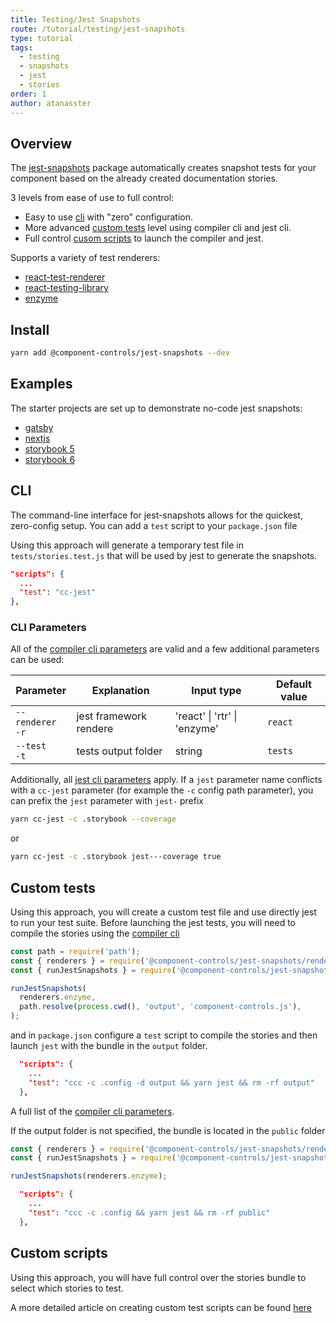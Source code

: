 ```yaml
---
title: Testing/Jest Snapshots
route: /tutorial/testing/jest-snapshots
type: tutorial
tags:
  - testing
  - snapshots
  - jest
  - stories
order: 1
author: atanasster
---
```


## Overview

The [jest-snapshots](https://github.com/ccontrols/component-controls/tree/master/plugins/jest-snapshots) package automatically creates snapshot tests for your component based on the already created documentation stories.

3 levels from ease of use to full control:

- Easy to use [cli](#cli) with "zero" configuration.
- More advanced [custom tests](#custom-tests) level using compiler cli and jest cli.
- Full control [cusom scripts](/blogs/custom-test-runners) to launch the compiler and jest.

Supports a variety of test renderers:

- [react-test-renderer](https://reactjs.org/docs/test-renderer.html)
- [react-testing-library](https://testing-library.com/docs/react-testing-library/intro)
- [enzyme](https://enzymejs.github.io/enzyme/)

## Install

```sh
yarn add @component-controls/jest-snapshots --dev
```

## Examples

The starter projects are set up to demonstrate no-code jest snapshots:

- [gatsby](https://github.com/ccontrols/gatsby-controls-starter/blob/e177388e990479d6b7b098beb6cc0aa4789c1ea1/package.json#L9)
- [nextjs](https://github.com/ccontrols/nextjs-controls-starter/blob/cb24475032f69b3f45cfdd54ace8dce7b1896f6e/package.json#L29)
- [storybook 5](https://github.com/ccontrols/storybook-5-controls-starter/blob/efed8a95c2a5986990e85805d35a5d753cf5fa85/package.json#L9)
- [storybook 6](https://github.com/ccontrols/storybook-6-controls-starter/blob/6798935d712a38b66a99650d9002dd4b7394b581/package.json#L9)

## CLI

The command-line interface for jest-snapshots allows for the quickest, zero-config setup. You can add a `test` script to your `package.json` file

Using this approach will generate a temporary test file in `tests/stories.test.js` that will be used by jest to generate the snapshots.

```js:title=package.json
"scripts": {
  ...
  "test": "cc-jest"
},
```

### CLI Parameters

All of the [compiler cli parameters](/tutorial/reference/cli#parameters) are valid and a few additional parameters can be used:

| Parameter             | Explanation            | Input type                   | Default value |
| --------------------- | ---------------------- | ---------------------------- | ------------- |
| `--renderer`<br/>`-r` | jest framework rendere | 'react' \| 'rtr' \| 'enzyme' | `react`       |
| `--test`<br/>`-t`     | tests output folder    | string                       | `tests`       |

Additionally, all [jest cli parameters](https://jestjs.io/docs/en/cli) apply. If a `jest` parameter name conflicts with a `cc-jest` parameter (for example the `-c` config path parameter), you can prefix the `jest` parameter with `jest-` prefix

```sh
yarn cc-jest -c .storybook --coverage
```

or

```sh
yarn cc-jest -c .storybook jest---coverage true
```

## Custom tests

Using this approach, you will create a custom test file and use directly jest to run your test suite. Before launching the jest tests, you will need to compile the stories using the [compiler cli](/tutorial/reference/cli)

```js:title=stories.test.js
const path = require('path');
const { renderers } = require('@component-controls/jest-snapshots/renderers');
const { runJestSnapshots } = require('@component-controls/jest-snapshots');

runJestSnapshots(
  renderers.enzyme,
  path.resolve(process.cwd(), 'output', 'component-controls.js'),
);
```

and in `package.json` configure a `test` script to compile the stories and then launch `jest` with the bundle in the `output` folder.

```js:title=package.json
  "scripts": {
    ...
    "test": "ccc -c .config -d output && yarn jest && rm -rf output"
  },
```

A full list of the [compiler cli parameters](/tutorial/reference/cli#parameters).

If the output folder is not specified, the bundle is located in the `public` folder

```js:title=stories.test.js
const { renderers } = require('@component-controls/jest-snapshots/renderers');
const { runJestSnapshots } = require('@component-controls/jest-snapshots');

runJestSnapshots(renderers.enzyme);
```

```js:title=package.json
  "scripts": {
    ...
    "test": "ccc -c .config && yarn jest && rm -rf public"
  },
```

## Custom scripts

Using this approach, you will have full control over the stories bundle to select which stories to test.

A more detailed article on creating custom test scripts can be found [here](/blogs/custom-test-runners)
